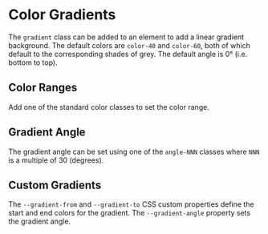 
# Color Gradients

The `gradient` class can be added to an element to add a linear gradient
background.  The default colors are `color-40` and `color-60`, both of which
default to the corresponding shades of grey.  The default angle is 0&deg;
(i.e. bottom to top).

<Snippet
  file="gradient/default.html"
  caption="Default Gradient"
  expand output
/>

## Color Ranges

Add one of the standard color classes to set the color range.

<Snippet
  file="gradient/colors.html"
  caption="Gradient Colors"
  expand output
/>

## Gradient Angle

The gradient angle can be set using one of the `angle-NNN` classes where `NNN`
is a multiple of 30 (degrees).

<Snippet
  file="gradient/angle.html"
  caption="Gradient Angle"
  expand output
/>

## Custom Gradients

The `--gradient-from` and `--gradient-to` CSS custom properties define the
start and end colors for the gradient. The `--gradient-angle` property sets
the gradient angle.

<Snippet
  file="gradient/custom.html"
  caption="Custom Gradients"
  expand output
/>
